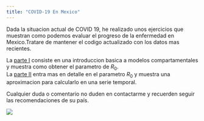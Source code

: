 ```yaml
---
title: "COVID-19 En Mexico"
---
```


Dada la situacion actual de COVID 19, he realizado unos ejercicios que muestran como podemos evaluar el progreso de la enfermedad en Mexico.Tratare de mantener el codigo actualizado con los datos mas recientes.    

La [parte I](Estimacion_R0.html) consiste en una introduccion basica a modelos compartamentales y muestra como obtener el parametro de $R_0$.  
La [parte II](Estimaciones_R_Instantaneo.html) entra mas en detalle en el parametro $R_0$ y muestra una aproximacion para calcularlo en una serie temporal.  
  
Cualquier duda o comentario no duden en contactarme y recuerden seguir las recomendaciones de su país.   
  

<div class="index-main">
  <div class="main-photo"><img src="Images/LogoNB.png"></div>
  <div id="main-text">
  <div class="inner-text">
  </div>
  </div>
</div>

